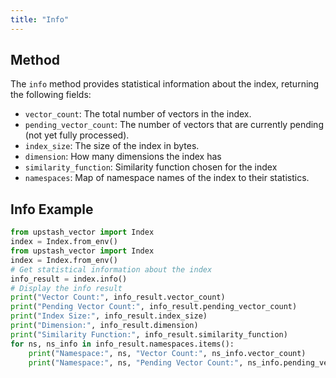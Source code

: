 ```yaml
---
title: "Info"
---
```

## Method
The `info` method provides statistical information about the index, returning the following fields:
- `vector_count`: The total number of vectors in the index.
- `pending_vector_count`: The number of vectors that are currently pending (not yet fully processed).
- `index_size`: The size of the index in bytes.
- `dimension`: How many dimensions the index has
- `similarity_function`: Similarity function chosen for the index
- `namespaces`: Map of namespace names of the index to their statistics.
## Info Example
```python
from upstash_vector import Index
index = Index.from_env()
from upstash_vector import Index
index = Index.from_env()
# Get statistical information about the index
info_result = index.info()
# Display the info result
print("Vector Count:", info_result.vector_count)
print("Pending Vector Count:", info_result.pending_vector_count)
print("Index Size:", info_result.index_size)
print("Dimension:", info_result.dimension)
print("Similarity Function:", info_result.similarity_function)
for ns, ns_info in info_result.namespaces.items():
    print("Namespace:", ns, "Vector Count:", ns_info.vector_count)
    print("Namespace:", ns, "Pending Vector Count:", ns_info.pending_vector_count)
```